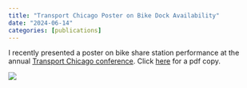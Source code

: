```yaml
---
title: "Transport Chicago Poster on Bike Dock Availability"
date: "2024-06-14"
categories: [publications]
---
```


I recently presented a poster on bike share station performance at the annual [Transport Chicago conference](https://www.transportchicago.org/tc2024-agenda.html). Click [here](https://drive.google.com/file/d/13UmCNy_fv_Yaeb40HWGwbPrGXNXjrePn/view?usp=sharing) for a pdf copy.

![](Bartling_Transport_Chicago_Poster_2024.png)
